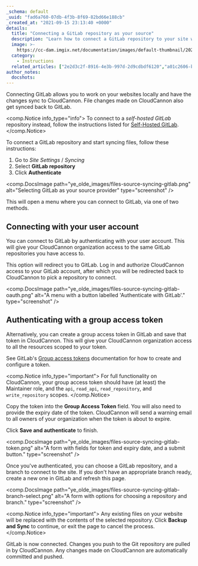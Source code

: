 ```yaml
---
_schema: default
_uuid: "fad6a760-07db-4f3b-8f69-82bd66e188cb"
_created_at: "2021-09-15 23:13:40 +0000"
details:
  title: "Connecting a GitLab repository as your source"
  description: "Learn how to connect a GitLab repository to your site with CloudCannon."
  image: >-
    https://cc-dam.imgix.net/documentation/images/default-thumbnail/2023-Q4/CloudCannon-Documentation-Thumbnail.png
  category:
    - Instructions
  related_articles: ["2e2d3c2f-8916-4e3b-997d-2d9cdbdf6120","a01c2606-bd15-4d5e-877f-1018cb6e2f72"]
author_notes:
  docshots:
---
```


Connecting GitLab allows you to work on your websites locally and have the changes sync to CloudCannon. File changes made on CloudCannon also get synced back to GitLab.

<comp.Notice info_type="info">
  To connect to a *self-hosted GitLab* repository instead, follow the instructions listed for [Self-Hosted GitLab](/documentation/articles/connecting-a-self-hosted-gitlab-repository-as-your-source/).
</comp.Notice>

To connect a GitLab repository and start syncing files, follow these instructions:

1. Go to *Site Settings* / *Syncing*
2. Select **GitLab repository**
3. Click **Authenticate**

<comp.DocsImage path="ye_olde_images/files-source-syncing-gitlab.png" alt="Selecting GitLab as your source provider" type="screenshot" />

This will open a menu where you can connect to GitLab, via one of two methods.

## Connecting with your user account

You can connect to GitLab by authenticating with your user account. This will give your CloudCannon organization access to the same GitLab repositories you have access to.

This option will redirect you to GitLab. Log in and authorize CloudCannon access to your GitLab account, after which you will be redirected back to CloudCannon to pick a repository to connect.

<comp.DocsImage path="ye_olde_images/files-source-syncing-gitlab-oauth.png" alt="A menu with a button labelled 'Authenticate with GitLab'." type="screenshot" />

## Authenticating with a group access token

Alternatively, you can create a group access token in GitLab and save that token in CloudCannon. This will give your CloudCannon organization access to all the resources scoped to your token.

See GitLab's [Group access tokens](https://docs.gitlab.com/ee/user/group/settings/group_access_tokens.html) documentation for how to create and configure a token.

<comp.Notice info_type="important">
  For full functionality on CloudCannon, your group access token should have (at least) the Maintainer role, and the `api`, `read_api`, `read_repository`, and `write_repository` scopes.
</comp.Notice>

Copy the token into the **Group Access Token** field. You will also need to provide the expiry date of the token. CloudCannon will send a warning email to all owners of your organization when the token is about to expire.


Click **Save and authenticate** to finish.

<comp.DocsImage path="ye_olde_images/files-source-syncing-gitlab-token.png" alt="A form with fields for token and expiry date, and a submit button." type="screenshot" />

Once you've authenticated, you can choose a GitLab repository, and a branch to connect to the site. If you don't have an appropriate branch ready, create a new one in GitLab and refresh this page.

<comp.DocsImage path="ye_olde_images/files-source-syncing-gitlab-branch-select.png" alt="A form with options for choosing a repository and branch." type="screenshot" />

<comp.Notice info_type="important">
  Any existing files on your website will be replaced with the contents of the selected repository. Click **Backup and Sync** to continue, or exit the page to cancel the process.
</comp.Notice>

GitLab is now connected. Changes you push to the Git repository are pulled in by CloudCannon. Any changes made on CloudCannon are automatically committed and pushed.
